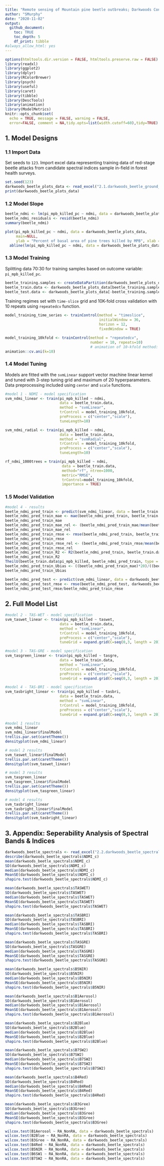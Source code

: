 ```yaml
---
title: "Remote sensing of Mountain pine beetle outbreaks; Darkwoods Conservation Area"
author: "SMurphy"
date: "2020-11-02"
output:
  github_document:
    toc: TRUE
    toc_depth: 5
    df_print: tibble
#always_allow_html: yes
---
```


```r
options(htmltools.dir.version = FALSE, htmltools.preserve.raw = FALSE)
library(readxl)
library(ggplot2)
library(dplyr)
library(RColorBrewer)
library(psych)
library(useful)
library(caret)
library(tibble)
library(DescTools)
library(animation)
library(ModelMetrics)
knitr::opts_chunk$set(
  echo = TRUE, message = FALSE, warning = FALSE, 
  error=FALSE, comment = NA,tidy.opts=list(width.cutoff=60),tidy=TRUE)
```

## 1. Model Designs

### 1.1 Import Data

Set seeds to `123`. Import excel data representing training data of red-stage beetle attacks from candidate spectral indices sample in-field in forest health surveys.

```r
set.seed(123) 
darkwoods_beetle_plots_data <- read_excel("2.1.darkwoods_beetle_ground_plots.xlsx")
print(darkwoods_beetle_plots_data)
```

### 1.2 Model Slope

```r
beetle_ndmi <- lm(pi_mpb_killed_pc ~ ndmi, data = darkwoods_beetle_plots_data)
beetle_ndmi_residuals <- resid(beetle_ndmi)
summary(beetle_ndmi)

plot(pi_mpb_killed_pc ~ ndmi, data = darkwoods_beetle_plots_data, 
     main=NULL, 
     ylab = "Percent of basal area of pine trees killed by MPB", xlab = "NDMI", col="blue") +
  abline(lm(pi_mpb_killed_pc ~ ndmi, data = darkwoods_beetle_plots_data), col = "red")
```

### 1.3 Model Training

Splitting data 70:30 for training samples based on outcome variable: `pi_mpb_killed_pc`.

```r
beetle_training.samples <- createDataPartition(darkwoods_beetle_plots_data$pi_mpb_killed, p=0.70, list = FALSE)
beetle_train.data <- darkwoods_beetle_plots_data[beetle_training.samples, ]
beetle_test.data <- darkwoods_beetle_plots_data[-beetle_training.samples, ]
```

Training regimes set with `time-slice` grid and 10K-fold cross validation with 10 repeats using `repeatedcv` function.

```r
model_training_time_series <- trainControl(method = "timeslice",
                                           initialWindow = 36,
                                           horizon = 12,
                                           fixedWindow = TRUE)

model_training_10kfold <- trainControl(method = "repeatedcv", 
                                       number = 10, repeats=10)
                                       # animation of 10-kfold method:
animation::cv.ani(k=10)
```

### 1.4 Model Tuning

Models are fitted with the `svmLinear` support vector machine linear kernel and tuned with 3-step tuning grid and maximum of 20 hyperparameters. Data preprocessing included using `center` and `scale` functions.

```r
#model 1 - NDMI - model specification
svm_ndmi_linear <- train(pi_mpb_killed ~ ndmi,
                         data = beetle_train.data,
                         method = "svmLinear",
                         trControl = model_training_10kfold,
                         preProcess = c("center","scale"),
                         tuneLength=10)

svm_ndmi_radial <- train(pi_mpb_killed ~ ndmi,
                         data = beetle_train.data,
                         method = "svmRadial",
                         trControl = model_training_10kfold, 
                         preProcess = c("center","scale"), 
                         tuneLength=10)

rf_ndmi_1000trees = train(pi_mpb_killed ~ ndmi,
                          data = beetle_train.data, 
                          method="rf", ntree=1000, 
                          metric="RMSE",
                          trControl=model_training_10kfold,
                          importance = TRUE)

```

### 1.5 Model Validation

```r
#model 4 - results
beetle_ndmi_pred_train <- predict(svm_ndmi_linear, data = beetle_train.data)
beetle_ndmi_pred_train_mae <- mae(beetle_ndmi_pred_train, beetle_train.data$pi_mpb_killed)
beetle_ndmi_pred_train_mae
beetle_ndmi_pred_train_mae_rel <- (beetle_ndmi_pred_train_mae/mean(beetle_train.data$pi_mpb_killed))*100
beetle_ndmi_pred_train_mae_rel
beetle_ndmi_pred_train_rmse <- rmse(beetle_ndmi_pred_train, beetle_train.data$pi_mpb_killed)
beetle_ndmi_pred_train_rmse
beetle_ndmi_pred_train_rmse_rel <- (beetle_ndmi_pred_train_rmse/mean(beetle_train.data$pi_mpb_killed))*100
beetle_ndmi_pred_train_rmse_rel
beetle_ndmi_pred_train_R2 <- R2(beetle_ndmi_pred_train, beetle_train.data$pi_mpb_killed)
beetle_ndmi_pred_train_R2
TheilU(beetle_train.data$pi_mpb_killed, beetle_ndmi_pred_train, type = 2)
beetle_ndmi_pred_train_Ubias <- ((beetle_ndmi_pred_train_mae)*20)/((beetle_ndmi_pred_train_mae)^2)
beetle_ndmi_pred_train_Ubias

beetle_ndmi_pred_test <- predict(svm_ndmi_linear, data = darkwoods_beetle_plots_data)
beetle_ndmi_pred_test_rmse <- rmse(beetle_ndmi_pred_test, darkwoods_beetle_plots_data$pi_mpb_killed)
beetle_ndmi_pred_test_rmse/beetle_ndmi_pred_train_rmse
```

## 2. Full Model List

```r

#model 2 - TAS-WET - model specification
svm_taswet_linear <- train(pi_mpb_killed ~ taswet,
                         data = beetle_train.data,
                         method = "svmLinear",
                         trControl = model_training_10kfold,
                         preProcess = c("center","scale"),
                         tuneGrid = expand.grid(C=seq(0,3, length = 20)))

#model 3 - TAS-GRE - model specification
svm_tasgreen_linear <- train(pi_mpb_killed ~ tasgre,
                         data = beetle_train.data,
                         method = "svmLinear",
                         trControl = model_training_10kfold,
                         preProcess = c("center","scale"),
                         tuneGrid = expand.grid(C=seq(0,3, length = 20)))

#model 4 - TAS-BRI - model specification
svm_tasbright_linear <- train(pi_mpb_killed ~ tasbri,
                         data = beetle_train.data,
                         method = "svmLinear",
                         trControl = model_training_10kfold,
                         preProcess = c("center","scale"),
                         tuneGrid = expand.grid(C=seq(0,3, length = 20)))

#model 1 results
svm_ndmi_linear
svm_ndmi_linear$finalModel
trellis.par.set(caretTheme())
densityplot(svm_ndmi_linear)

# model 2 results
svm_taswet_linear$finalModel
trellis.par.set(caretTheme())
densityplot(svm_taswet_linear)

# model 3 results
svm_tasgreen_linear
svm_tasgreen_linear$finalModel
trellis.par.set(caretTheme())
densityplot(svm_tasgreen_linear)

# model 4 results
svm_tasbright_linear
svm_tasbright_linear$finalModel
trellis.par.set(caretTheme())
densityplot(svm_tasbright_linear)
```

## 3. Appendix: Seperability Analysis of Spectral Bands & Indices

```r
darkwoods_beetle_spectrals <- read_excel("2.2.darkwoods_beetle_spectral_sampling.xlsx")
describe(darkwoods_beetle_spectrals$NDMI_c)
mean(darkwoods_beetle_spectrals$NDMI_c)
SD(darkwoods_beetle_spectrals$NDMI_c)
median(darkwoods_beetle_spectrals$NDMI_c)
MeanSE(darkwoods_beetle_spectrals$NDMI_c)
shapiro.test(darkwoods_beetle_spectrals$NDMI_c)

mean(darkwoods_beetle_spectrals$TASWET)
SD(darkwoods_beetle_spectrals$TASWET)
median(darkwoods_beetle_spectrals$TASWET)
MeanSE(darkwoods_beetle_spectrals$TASWET)
shapiro.test(darkwoods_beetle_spectrals$TASWET)

mean(darkwoods_beetle_spectrals$TASBRI)
SD(darkwoods_beetle_spectrals$TASBRI)
median(darkwoods_beetle_spectrals$TASBRI)
MeanSE(darkwoods_beetle_spectrals$TASBRI)
shapiro.test(darkwoods_beetle_spectrals$TASBRI)

mean(darkwoods_beetle_spectrals$TASGRE)
SD(darkwoods_beetle_spectrals$TASGRE)
median(darkwoods_beetle_spectrals$TASGRE)
MeanSE(darkwoods_beetle_spectrals$TASGRE)
shapiro.test(darkwoods_beetle_spectrals$TASGRE)

mean(darkwoods_beetle_spectrals$B5NIR)
SD(darkwoods_beetle_spectrals$B5NIR)
median(darkwoods_beetle_spectrals$B5NIR)
MeanSE(darkwoods_beetle_spectrals$B5NIR)
shapiro.test(darkwoods_beetle_spectrals$B5NIR)

mean(darkwoods_beetle_spectrals$B1Aerosol)
SD(darkwoods_beetle_spectrals$B1Aerosol)
median(darkwoods_beetle_spectrals$B1Aerosol)
MeanSE(darkwoods_beetle_spectrals$B1Aerosol)
shapiro.test(darkwoods_beetle_spectrals$B1Aerosol)

mean(darkwoods_beetle_spectrals$B2Blue)
SD(darkwoods_beetle_spectrals$B2Blue)
median(darkwoods_beetle_spectrals$B2Blue)
MeanSE(darkwoods_beetle_spectrals$B2Blue)
shapiro.test(darkwoods_beetle_spectrals$B2Blue)

mean(darkwoods_beetle_spectrals$B7SW2)
SD(darkwoods_beetle_spectrals$B7SW2)
median(darkwoods_beetle_spectrals$B7SW2)
MeanSE(darkwoods_beetle_spectrals$B7SW2)
shapiro.test(darkwoods_beetle_spectrals$B7SW2)

mean(darkwoods_beetle_spectrals$B4Red)
SD(darkwoods_beetle_spectrals$B4Red)
median(darkwoods_beetle_spectrals$B4Red)
MeanSE(darkwoods_beetle_spectrals$B4Red)
shapiro.test(darkwoods_beetle_spectrals$B4Red)

mean(darkwoods_beetle_spectrals$B3Gree)
SD(darkwoods_beetle_spectrals$B3Gree)
median(darkwoods_beetle_spectrals$B3Gree)
MeanSE(darkwoods_beetle_spectrals$B3Gree)
shapiro.test(darkwoods_beetle_spectrals$B3Gree)

wilcox.test(B1Aerosol ~ RA_NonRA, data = darkwoods_beetle_spectrals)
wilcox.test(B2Blue ~ RA_NonRA, data = darkwoods_beetle_spectrals)
wilcox.test(B3Gree ~ RA_NonRA, data = darkwoods_beetle_spectrals)
wilcox.test(B4Red ~ RA_NonRA, data = darkwoods_beetle_spectrals)
wilcox.test(B5NIR ~ RA_NonRA, data = darkwoods_beetle_spectrals)
wilcox.test(B6SW1 ~ RA_NonRA, data = darkwoods_beetle_spectrals)
wilcox.test(B7SW2 ~ RA_NonRA, data = darkwoods_beetle_spectrals)
```


